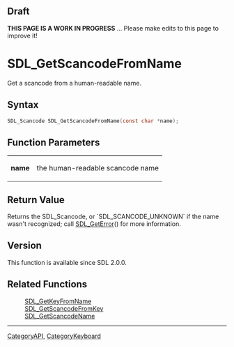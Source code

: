
== Draft ==


'''THIS PAGE IS A WORK IN PROGRESS''' ... Please make edits to this page to improve it!


= SDL_GetScancodeFromName =

Get a scancode from a human-readable name.

== Syntax ==

<syntaxhighlight lang='c'>
SDL_Scancode SDL_GetScancodeFromName(const char *name);
</syntaxhighlight>

== Function Parameters ==

{|
|'''name'''
|the human-readable scancode name
|}

== Return Value ==

Returns the SDL_Scancode, or `SDL_SCANCODE_UNKNOWN` if the name wasn't
recognized; call [[SDL_GetError]]() for more information.



== Version ==

This function is available since SDL 2.0.0.



== Related Functions ==

:[[SDL_GetKeyFromName]]
:[[SDL_GetScancodeFromKey]]
:[[SDL_GetScancodeName]]

----
[[CategoryAPI]], [[CategoryKeyboard]]


